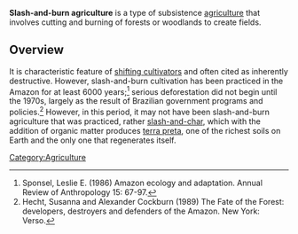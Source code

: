 '''Slash-and-burn agriculture'''{{w|slash-and-burn}} is a type of subsistence [[agriculture]] that involves cutting and burning of forests or woodlands to create fields. 

==Overview==
It is characteristic feature of [[shifting cultivation|shifting cultivators]]{{w|shifting cultivation}} and often cited as inherently destructive.
However, slash-and-burn cultivation has been practiced in the Amazon for at least 6000 years;<ref>Sponsel, Leslie E. (1986) Amazon ecology and adaptation. Annual Review of Anthropology 15: 67-97.</ref> serious deforestation did not begin until the 1970s, largely as the result of Brazilian government programs and policies.<ref>Hecht, Susanna and Alexander Cockburn (1989) The Fate of the Forest: developers, destroyers and defenders of the Amazon. New York: Verso.</ref> However, in this period, it may not have been slash-and-burn agriculture that was practiced, rather [[slash-and-char]]{{w|slash-and-char}}, which with the addition of organic matter produces [[terra preta]]{{w|terra preta}}, one of the richest soils on Earth and the only one that regenerates itself.

[[Category:Agriculture]]
